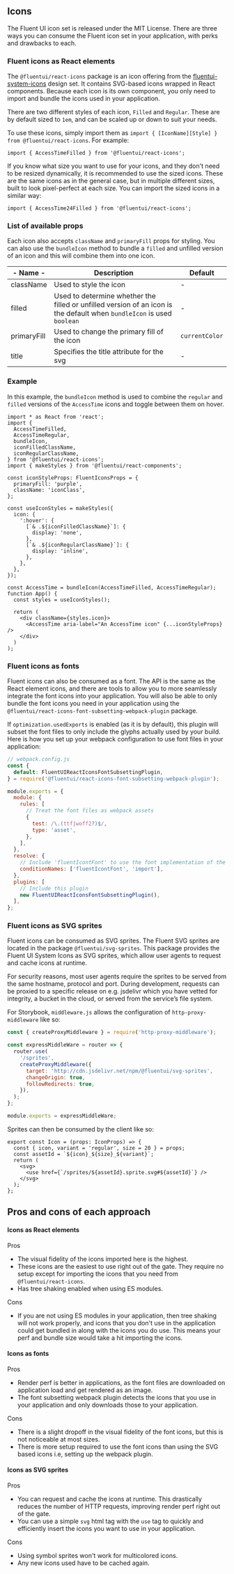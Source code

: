 
<Meta title="Icons/Overview" />

## Icons

The Fluent UI icon set is released under the MIT License. There are three ways you can consume the Fluent icon set in your application, with perks and drawbacks to each.

### Fluent icons as React elements

The `@fluentui/react-icons` package is an icon offering from the [fluentui-system-icons](https://github.com/microsoft/fluentui-system-icons/tree/master/packages/react-icons) design set. It contains SVG-based icons wrapped in React components. Because each icon is its own component, you only need to import and bundle the icons used in your application.

There are two different styles of each icon, `Filled` and `Regular`. These are by default sized to `1em`, and can be scaled up or down to suit your needs.

To use these icons, simply import them as `import { [IconName][Style] } from @fluentui/react-icons`. For example:

```tsx
import { AccessTimeFilled } from '@fluentui/react-icons';
```

If you know what size you want to use for your icons, and they don't need to be resized dynamically, it is recommended to use the sized icons. These are the same icons as in the general case, but in multiple different sizes, built to look pixel-perfect at each size.
You can import the sized icons in a similar way:

```tsx
import { AccessTime24Filled } from '@fluentui/react-icons';
```

### List of available props

Each icon also accepts `className` and `primaryFill` props for styling.
You can also use the `bundleIcon` method to bundle a `filled` and unfilled version of an icon and this will combine them into one icon.

| - Name -    | Description                                                                                                            | Default        |
| ----------- | ---------------------------------------------------------------------------------------------------------------------- | -------------- |
| className   | Used to style the icon                                                                                                 | -              |
| filled      | Used to determine whether the filled or unfilled version of an icon is the default when `bundleIcon` is used `boolean` | -              |
| primaryFill | Used to change the primary fill of the icon                                                                            | `currentColor` |
| title       | Specifies the title attribute for the svg                                                                              | -              |

### Example

In this example, the `bundleIcon` method is used to combine the `regular` and `filled` versions of the `AccessTime` icons
and toggle between them on hover.

```tsx
import * as React from 'react';
import {
  AccessTimeFilled,
  AccessTimeRegular,
  bundleIcon,
  iconFilledClassName,
  iconRegularClassName,
} from '@fluentui/react-icons';
import { makeStyles } from '@fluentui/react-components';

const iconStyleProps: FluentIconsProps = {
  primaryFill: 'purple',
  className: 'iconClass',
};

const useIconStyles = makeStyles({
  icon: {
    ':hover': {
      [`& .${iconFilledClassName}`]: {
        display: 'none',
      },
      [`& .${iconRegularClassName}`]: {
        display: 'inline',
      },
    },
  },
});

const AccessTime = bundleIcon(AccessTimeFilled, AccessTimeRegular);
function App() {
  const styles = useIconStyles();

  return (
    <div className={styles.icon}>
      <AccessTime aria-label="An AccessTime icon" {...iconStyleProps} />
    </div>
  )
);
```

### Fluent icons as fonts

Fluent icons can also be consumed as a font. The API is the same as the React element icons, and there are tools to allow you to more seamlessly integrate the font icons
into your application. You will also be able to only bundle the font icons you need in your application using the `@fluentui/react-icons-font-subsetting-webpack-plugin` package.

If `optimization.usedExports` is enabled (as it is by default), this plugin will subset the font files to only include the glyphs actually used by your build.
Here is how you set up your webpack configuration to use font files in your application:

```js
// webpack.config.js
const {
  default: FluentUIReactIconsFontSubsettingPlugin,
} = require('@fluentui/react-icons-font-subsetting-webpack-plugin');

module.exports = {
  module: {
    rules: [
      // Treat the font files as webpack assets
      {
        test: /\.(ttf|woff2?)$/,
        type: 'asset',
      },
    ],
  },
  resolve: {
    // Include 'fluentIcontFont' to use the font implementation of the Fluent icons
    conditionNames: ['fluentIcontFont', 'import'],
  },
  plugins: [
    // Include this plugin
    new FluentUIReactIconsFontSubsettingPlugin(),
  ],
};
```

### Fluent icons as SVG sprites

Fluent icons can be consumed as SVG sprites. The Fluent SVG sprites are located in the package `@fluentui/svg-sprites`.
This package provides the Fluent UI System Icons as SVG sprites, which allow user agents to request and cache icons at runtime.

For security reasons, most user agents require the sprites to be served from the same hostname, protocol and port. During development, requests can be proxied to a specific release on e.g. jsdelivr which you have vetted for integrity, a bucket in the cloud, or served from the service’s file system.

For Storybook, `middleware.js` allows the configuration of `http-proxy-middleware` like so:

```js
const { createProxyMiddleware } = require('http-proxy-middleware');

const expressMiddleWare = router => {
  router.use(
    '/sprites',
    createProxyMiddleware({
      target: 'http://cdn.jsdelivr.net/npm/@fluentui/svg-sprites',
      changeOrigin: true,
      followRedirects: true,
    }),
  );
};

module.exports = expressMiddleWare;
```

Sprites can then be consumed by the client like so:

```tsx
export const Icon = (props: IconProps) => {
  const { icon, variant = 'regular', size = 20 } = props;
  const assetId = `${icon}_${size}_${variant}`;
  return (
    <svg>
      <use href={`/sprites/${assetId}.sprite.svg#${assetId}`} />
    </svg>
  );
};
```

## Pros and cons of each approach

#### Icons as React elements

Pros

- The visual fidelity of the icons imported here is the highest.
- These icons are the easiest to use right out of the gate. They require no setup except for importing the icons that you need from `@fluentui/react-icons`.
- Has tree shaking enabled when using ES modules.

Cons

- If you are not using ES modules in your application, then tree shaking will not work properly, and icons that you don't use in the application
  could get bundled in along with the icons you do use. This means your perf and bundle size would take a hit importing the icons.

#### Icons as fonts

Pros

- Render perf is better in applications, as the font files are downloaded on application load and get rendered as an image.
- The font subsetting webpack plugin detects the icons that you use in your application and only downloads those to your application.

Cons

- There is a slight dropoff in the visual fidelity of the font icons, but this is not noticeable at most sizes.
- There is more setup required to use the font icons than using the SVG based icons i.e, setting up the webpack plugin.

#### Icons as SVG sprites

Pros

- You can request and cache the icons at runtime. This drastically reduces the number of HTTP requests, improving render perf right out of the gate.
- You can use a simple `svg` html tag with the `use` tag to quickly and efficiently insert the icons you want to use in your application.

Cons

- Using symbol sprites won't work for multicolored icons.
- Any new icons used have to be cached again.
